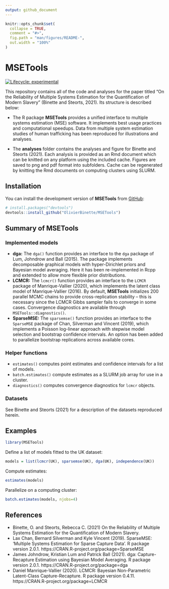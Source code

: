 ```yaml
---
output: github_document
---
```


<!-- README.md is generated from README.Rmd. Please edit that file -->

```r
knitr::opts_chunk$set(
  collapse = TRUE,
  comment = "#>",
  fig.path = "man/figures/README-",
  out.width = "100%"
)
```

# MSETools

<!-- badges: start -->
[![Lifecycle: experimental](https://img.shields.io/badge/lifecycle-experimental-orange.svg)](https://lifecycle.r-lib.org/articles/stages.html#experimental)
<!-- badges: end -->

This repository contains all of the code and analyses for the paper titled "On the Reliability of Multiple Systems Estimation for the Quantification of Modern Slavery"  (Binette and Steorts, 2021). Its structure is described below:

- The R package **MSETools** provides a unified interface to multiple systems estimation (MSE) software. It implements best usage practices and computational speedups. Data from multiple system estimation studies of human trafficking has been reproduced for illustrations and analyses.

- The **analyses** folder contains the analyses and figure for Binette and Steorts (2021). Each analysis is provided as an Rmd document which can be knitted on any platform using the included cache. Figures are saved to png and pdf format into subfolders. Cache can be regenerated by knitting the Rmd documents on computing clusters using SLURM.

## Installation

You can install the development version of **MSETools** from [GitHub](https://github.com/):

``` r
# install.packages("devtools")
devtools::install_github("OlivierBinette/MSETools")
```

## Summary of MSETools


### Implemented models

  - **dga:** The `dga()` function provides an interface to the `dga` package of Lum, Johndrow and Ball (2015). The package implements decomposable graphical models with hyper-Dirichlet priors and Bayesian model averaging. Here it has been re-implemented in Rcpp and extended to allow more flexible prior distributions.
  - **LCMCR:** The `lcmcr()` function provides an interface to the
    `LCMCR` package of Manrique-Vallier (2020), which implements the
    latent class model of Manrique-Vallier (2016). By default,
    **MSETools** initializes 200 parallel MCMC chains to provide
    cross-replication stability – this is necessary since the LCMCR
    Gibbs sampler fails to converge in some cases. Convergence
    diagnostics are available through `MSETools::diagnostics()`.
  - **SparseMSE:** The `sparsemse()` function provides an interface to
    the `SparseMSE` package of Chan, Silverman and Vincent (2019), which
    implements a Poisson log-linear approach with stepwise model
    selection and bootstrap confidence intervals. An option has been
    added to parallelize bootstrap replications across available cores.

### Helper functions

  - `estimates()` computes point estimates and confidence intervals for
    a list of models.
  - `batch.estimates()` compute estimates as a SLURM job array for use in a cluster.
  - `diagnostics()` computes convergence diagnostics for `lcmcr`
    objects.

### Datasets

See Binette and Steorts (2021) for a description of the datasets reproduced herein.


## Examples

```r
library(MSETools)
```

Define a list of models fitted to the UK dataset:

```r
models = list(lcmcr(UK), sparsemse(UK), dga(UK), independence(UK))
```

Compute estimates:

```r
estimates(models)
```

Parallelize on a computing cluster:

```r
batch.estimates(models, njobs=4)
```


## References

- Binette, O. and Steorts, Rebecca C. (2021) On the Reliability of Multiple Systems Estimation for the Quantification of Modern Slavery.
- Lax Chan, Bernard Silverman and Kyle Vincent (2019). SparseMSE: 'Multiple Systems
  Estimation for Sparse Capture Data'. R package version 2.0.1.
  https://CRAN.R-project.org/package=SparseMSE
- James Johndrow, Kristian Lum and Patrick Ball (2021). dga: Capture-Recapture
  Estimation using Bayesian Model Averaging. R package version 2.0.1.
  https://CRAN.R-project.org/package=dga
- Daniel Manrique-Vallier (2020). LCMCR: Bayesian Non-Parametric Latent-Class
  Capture-Recapture. R package version 0.4.11. https://CRAN.R-project.org/package=LCMCR
